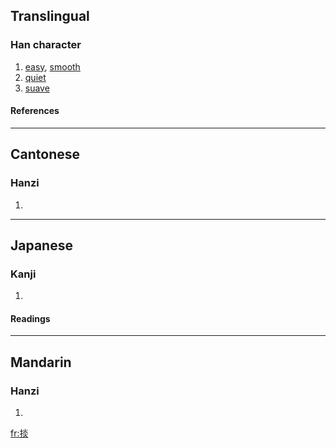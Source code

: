 ==Translingual==
===Han character===
{{Han char|rn=64|rad=手|as=08|sn=11|four=5908<sub>9</sub>|canj=手火火 (QFF)}}
# [[easy]], [[smooth]]
# [[quiet]]
# [[suave]]
====References====
{{Han ref|kx=0438.080|dkj=12270|dj=0788.060|hdz=31906.060|uh=639E|ud=25502|bh=D56C|bd=54636}}
----
==Cantonese==
===Hanzi===
{{yue-hanzi|jyut=|y=sim3}}
# {{defn|Cantonese}}
----
==Japanese==
===Kanji===
{{ja-kanji|grade=|rs=手08}}
# {{defn|Japanese}} 
====Readings====
{{ja-readings|on=[[えん]] (en), [[せん]] (sen)|kun=[[のべる]] (noberu)}}
----
==Mandarin==
===Hanzi===
{{cmn-hanzi|pin=[[shàn]] ([[shan4]]), [[yàn]] ([[yan4]])|wg=shan<sup>4</sup>, yen<sup>4</sup>}}
# {{defn|Mandarin}}

[[fr:掞]]